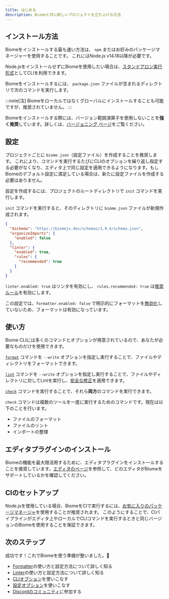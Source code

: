 ```yaml
---
title: はじめる
description: Biomeと共に新しいプロジェクトを立ち上げる方法
---
```



## インストール方法

Biomeをインストールする最も速い方法は、 `npm` またはお好みのパッケージマネージャーを使用することです。
これにはNode.js v14.18以降が必要です。

Node.jsをインストールせずにBiomeを使用したい場合は、[スタンドアロン実行形式](/ja/guides/manual-installation)としてCLIを利用できます。

Biomeをインストールするには、 `package.json` ファイルが含まれるディレクトリで次のコマンドを実行します。

<PackageManagerCommand
  npm="install --save-dev --save-exact @biomejs/biome"
  pnpm="add --save-dev --save-exact @biomejs/biome"
  yarn="add --dev --exact @biomejs/biome"
  bun="add --dev --exact @biomejs/biome"
  deno="add --dev npm:@biomejs/biome"
/>

:::note[注]
Biomeをローカルではなくグローバルにインストールすることも可能ですが、推奨されていません。
:::

Biomeをインストールする際には、バージョン範囲演算子を使用しないことを**強く推奨**しています。詳しくは、[バージョニング ページ](/ja/internals/versioning/)をご覧ください。

## 設定

プロジェクトごとに `biome.json`（設定ファイル）を作成することを推奨します。
これにより、コマンドを実行するたびにCLIのオプションを繰り返し指定する必要がなくなり、エディタ上で同じ設定を適用できるようになります。もしBiomeのデフォルト設定に満足している場合は、新たに設定ファイルを作成する必要はありません。

設定を作成するには、プロジェクトのルートディレクトリで `init` コマンドを実行します。

<PackageManagerBiomeCommand command="init"/>

`init` コマンドを実行すると、そのディレクトリに `biome.json` ファイルが新規作成されます。

```json title="biome.json"
{
  "$schema": "https://biomejs.dev/schemas/1.9.4/schema.json",
  "organizeImports": {
    "enabled": false
  },
  "linter": {
    "enabled": true,
    "rules": {
      "recommended": true
    }
  }
}
```

`linter.enabled: true` はリンタを有効にし、 `rules.recommended: true` は[推奨ルール](/linter/rules/)を有効にします。

この設定では、`formatter.enabled: false` で明示的にフォーマットを[無効化](/ja/reference/configuration/#formatterenabled)していないため、フォーマットは有効になっています。

## 使い方

Biome CLIには多くのコマンドとオプションが用意されているので、あなたが必要なものだけを使用できます。

[`format`](/reference/cli#biome-format) コマンドを `--write` オプションを指定し実行することで、ファイルやディレクトリをフォーマットできます。

<PackageManagerBiomeCommand command="format --write <files>"/>

[`lint`](/reference/cli#biome-lint) コマンドを `--write` オプションを指定し実行することで、ファイルやディレクトリに対してLintを実行し、[安全な修正](/ja/linter#安全な修正safe-fixes)を適用できます。

<PackageManagerBiomeCommand command="lint --write <files>"/>

[`check`](/reference/cli#biome-check) コマンドを実行することで、それら**両方**のコマンドを実行できます。

<PackageManagerBiomeCommand command="check --write <files>"/>

`check` コマンドは複数のツールを一度に実行するためのコマンドです。現在は以下のことを行います。

- ファイルのフォーマット
- ファイルのリント
- インポートの整理

## エディタプラグインのインストール

Biomeの機能を最大限活用するために、エディタプラグインをインストールすることを推奨しています。[エディタのページ](/ja/guides/editors/first-party-extensions)を参照して、どのエディタがBiomeをサポートしているかを確認してください。

## CIのセットアップ

Node.jsを使用している場合、BiomeをCIで実行するには、[お気に入りのパッケージマネージャ](/ja/guides/getting-started#インストール方法)を使用することが推奨されます。
このようにすることで、CIパイプラインがエディタ上やローカルでCLIコマンドを実行するときと同じバージョンのBiomeを使用することを保証できます。

## 次のステップ

成功です！これでBiomeを使う準備が整いました。🥳

- [Formatter](/ja/formatter)の使い方と設定方法について詳しく知る
- [Linter](/ja/linter)の使い方と設定方法について詳しく知る
- [CLIオプション](/reference/cli)を使いこなす
- [設定オプション](/ja/reference/configuration)を使いこなす
- [Discordのコミュニティ](https://biomejs.dev/chat)に参加する
